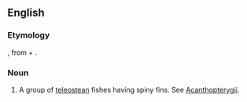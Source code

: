 ==English==

===Etymology===
{{L.}}, from {{Gr.}} {{term|sc=Grek|άκανθα||thorn|lang=el}} + {{term|sc=Grek|πτέρον|wing, fin|lang=el}}.

===Noun===
{{en-noun|-}} {{p}}

# {{zoology}} A group of [[teleostean]] fishes having spiny fins. See [[Acanthopterygii]].